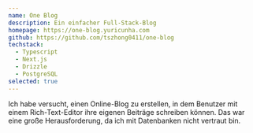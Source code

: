```yaml
---
name: One Blog
description: Ein einfacher Full-Stack-Blog
homepage: https://one-blog.yuricunha.com
github: https://github.com/tszhong0411/one-blog
techstack:
  - Typescript
  - Next.js
  - Drizzle
  - PostgreSQL
selected: true
---
```


Ich habe versucht, einen Online-Blog zu erstellen, in dem Benutzer mit einem Rich-Text-Editor ihre eigenen Beiträge schreiben können. Das war eine große Herausforderung, da ich mit Datenbanken nicht vertraut bin.
